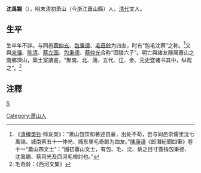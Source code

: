 '''沈禹錫'''（{{bd|？||？}}），明末清初萧山（今浙江蕭山縣）人，[[清代|清代]]文人。
==生平==
生卒年不詳。与同邑[[蔡仲光_(清朝)|蔡仲光]]、[[包秉德|包秉德]]、[[毛奇龄|毛奇龄]]为四友，时有“包毛沈蔡”之称。<ref>《[[清稗类钞|清稗类钞]]·师友类》：“萧山包饮和著述自豪，出处不苟，尝与同邑崇儒里沈七禹锡、城南蔡五十一仲光、城东里毛奇齡为四友。”[[陳康祺|陳康祺]]《郎潛紀聞四筆》卷十一“蕭山四文士”：“國初蕭山文士，有包、毛、沈、蔡之目寸蓋指包秉德、沈禹錫、蔡用光及西河毛檢討也。”</ref>又與[[来骧|来骧]]、[[陈清|陈清]]、[[蔡立国|蔡立国]]、[[包秉德|包秉德]]、[[蔡仲光_(清朝)|蔡仲光]]合称“固陵六子”。明亡與諸友隱居蕭山之南鄉深山，築土室讀書，“聚南、北、唐、五代、辽、金、元史暨诸书其中，纵观之”。<ref>毛奇龄：《西河文集》</ref>

==注釋==
{{reflist}}

[[category:明朝作家|S]]
[[Category:萧山人|Category:萧山人]]